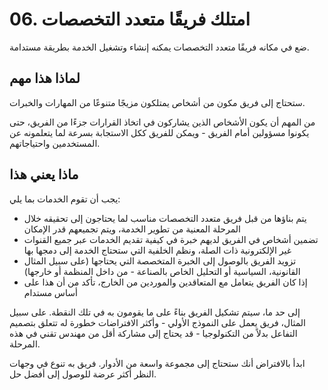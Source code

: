 # 06. امتلك فريقًا متعدد التخصصات

ضع في مكانه فريقًا متعدد التخصصات يمكنه إنشاء وتشغيل الخدمة بطريقة مستدامة.
## لماذا هذا مهم

ستحتاج إلى فريق مكون من أشخاص يمتلكون مزيجًا متنوعًا من المهارات والخبرات.

من المهم أن يكون الأشخاص الذين يشاركون في اتخاذ القرارات جزءًا من الفريق، حتى يكونوا مسؤولين أمام الفريق - ويمكن للفريق ككل الاستجابة بسرعة لما يتعلمونه عن المستخدمين واحتياجاتهم.

## ماذا يعني هذا

يجب أن تقوم الخدمات بما يلي:

- يتم بناؤها من قبل فريق متعدد التخصصات مناسب لما يحتاجون إلى تحقيقه خلال المرحلة المعنية من تطوير الخدمة، ويتم تجميعهم قدر الإمكان
- تضمين أشخاص في الفريق لديهم خبرة في كيفية تقديم الخدمات عبر جميع القنوات غير الإلكترونية ذات الصلة، ونظم الخلفية التي ستحتاج الخدمة إلى دمجها بها
- تزويد الفريق بالوصول إلى الخبرة المتخصصة التي يحتاجها (على سبيل المثال القانونية، السياسية أو التحليل الخاص بالصناعة - من داخل المنظمة أو خارجها)
- إذا كان الفريق يتعامل مع المتعاقدين والموردين من الخارج، تأكد من أن هذا على أساس مستدام

إلى حد ما، سيتم تشكيل الفريق بناءً على ما يقومون به في تلك النقطة. على سبيل المثال، فريق يعمل على النموذج الأولي - وأكثر الافتراضات خطورة له تتعلق بتصميم التفاعل بدلاً من التكنولوجيا - قد يحتاج إلى مشاركة أقل من مهندس تقني في هذه المرحلة.

ابدأ بالافتراض أنك ستحتاج إلى مجموعة واسعة من الأدوار. فريق به تنوع في وجهات النظر أكثر عرضة للوصول إلى أفضل حل.